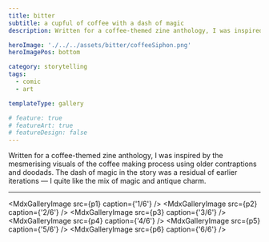```yaml
---
title: bitter
subtitle: a cupful of coffee with a dash of magic
description: Written for a coffee-themed zine anthology, I was inspired by the mesmerising visuals of the coffee making process using older contraptions and doodads.

heroImage: './../../assets/bitter/coffeeSiphon.png'
heroImagePos: bottom

category: storytelling
tags:
  - comic
  - art

templateType: gallery

# feature: true
# featureArt: true
# featureDesign: false
---
```





Written for a coffee-themed zine anthology, I was inspired by the mesmerising visuals of the coffee making process using older contraptions and doodads. The dash of magic in the story was a residual of earlier iterations — I quite like the mix of magic and antique charm.

---

<MdxGalleryImage src={p1} caption={'1/6'} />
<MdxGalleryImage src={p2} caption={'2/6'} />
<MdxGalleryImage src={p3} caption={'3/6'} />
<MdxGalleryImage src={p4} caption={'4/6'} />
<MdxGalleryImage src={p5} caption={'5/6'} />
<MdxGalleryImage src={p6} caption={'6/6'} />